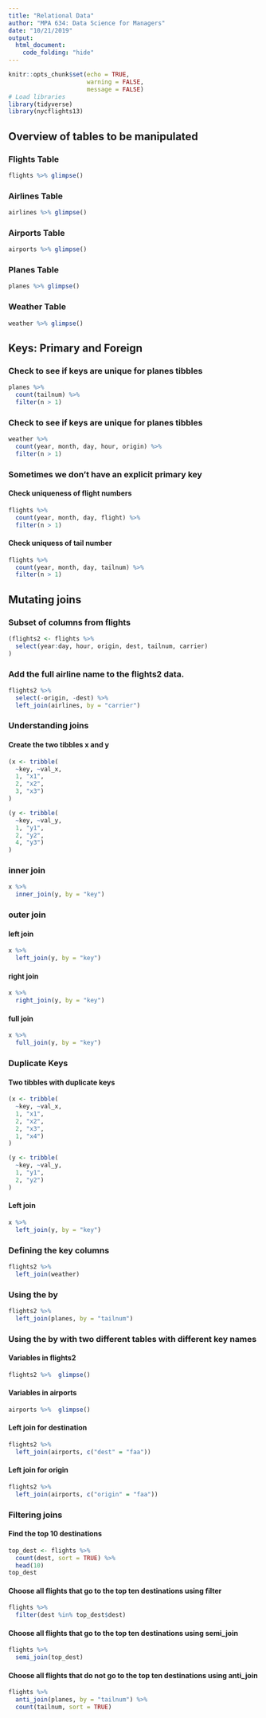 ```yaml
---
title: "Relational Data"
author: "MPA 634: Data Science for Managers"
date: "10/21/2019"
output:
  html_document:
    code_folding: "hide"
---
```


```r
knitr::opts_chunk$set(echo = TRUE,
                      warning = FALSE,
                      message = FALSE)
# Load libraries
library(tidyverse)
library(nycflights13)
```

## Overview of tables to be manipulated  

### Flights Table

```r
flights %>% glimpse()
```

### Airlines Table

```r
airlines %>% glimpse()
```  

### Airports Table

```r
airports %>% glimpse()
```  
### Planes Table  

```r
planes %>% glimpse()
```  
### Weather Table  

```r
weather %>% glimpse()  
```  
## Keys: Primary and Foreign  

### Check to see if keys are unique for planes tibbles

```r
planes %>% 
  count(tailnum) %>% 
  filter(n > 1)
```  
### Check to see if keys are unique for planes tibbles

```r
weather %>% 
  count(year, month, day, hour, origin) %>% 
  filter(n > 1)
```

### Sometimes we don't have an explicit primary key 

#### Check uniqueness of flight numbers

```r
flights %>% 
  count(year, month, day, flight) %>% 
  filter(n > 1)
```  

#### Check uniquess of tail number

```r
flights %>% 
  count(year, month, day, tailnum) %>% 
  filter(n > 1)
``` 

## Mutating joins  

### Subset of columns from flights

```r
(flights2 <- flights %>% 
  select(year:day, hour, origin, dest, tailnum, carrier)
)
```  

### Add the full airline name to the flights2 data.  

```r
flights2 %>%
  select(-origin, -dest) %>% 
  left_join(airlines, by = "carrier")
```  

### Understanding joins  

#### Create the two tibbles x and y  

```r
(x <- tribble(
  ~key, ~val_x,
  1, "x1",
  2, "x2",
  3, "x3")
)

(y <- tribble(
  ~key, ~val_y,
  1, "y1",
  2, "y2",
  4, "y3")
)
```  

### inner join
```r
x %>% 
  inner_join(y, by = "key")
```  

### outer join

#### left join
```r
x %>% 
  left_join(y, by = "key")
```  

#### right join
```r
x %>% 
  right_join(y, by = "key")
```  

#### full join
```r
x %>% 
  full_join(y, by = "key")
```  

### Duplicate Keys

#### Two tibbles with duplicate keys

```r
(x <- tribble(
  ~key, ~val_x,
  1, "x1",
  2, "x2",
  2, "x3",
  1, "x4")
)

(y <- tribble(
  ~key, ~val_y,
  1, "y1",
  2, "y2")
)
``` 

#### Left join

```r
x %>%
  left_join(y, by = "key")
```

### Defining the key columns  

```r
flights2 %>% 
  left_join(weather)
```  

### Using the by  

```r
flights2 %>% 
  left_join(planes, by = "tailnum")
```  

### Using the by with two different tables with different key names 

#### Variables in flights2

```r
flights2 %>%  glimpse()
```
#### Variables in airports
```r
airports %>%  glimpse()
```

#### Left join for destination

```r
flights2 %>% 
  left_join(airports, c("dest" = "faa"))
```  

#### Left join for origin

```r
flights2 %>% 
  left_join(airports, c("origin" = "faa"))
```  

### Filtering joins 

#### Find the top 10 destinations

```r
top_dest <- flights %>%
  count(dest, sort = TRUE) %>%
  head(10)
top_dest  
```  

#### Choose all flights that go to the top ten destinations using filter

```r
flights %>% 
  filter(dest %in% top_dest$dest)
```  

#### Choose all flights that go to the top ten destinations using semi_join
```r
flights %>% 
  semi_join(top_dest)
```  

#### Choose all flights that do not go to the top ten destinations using anti_join 

```r
flights %>%
  anti_join(planes, by = "tailnum") %>%
  count(tailnum, sort = TRUE)
``` 